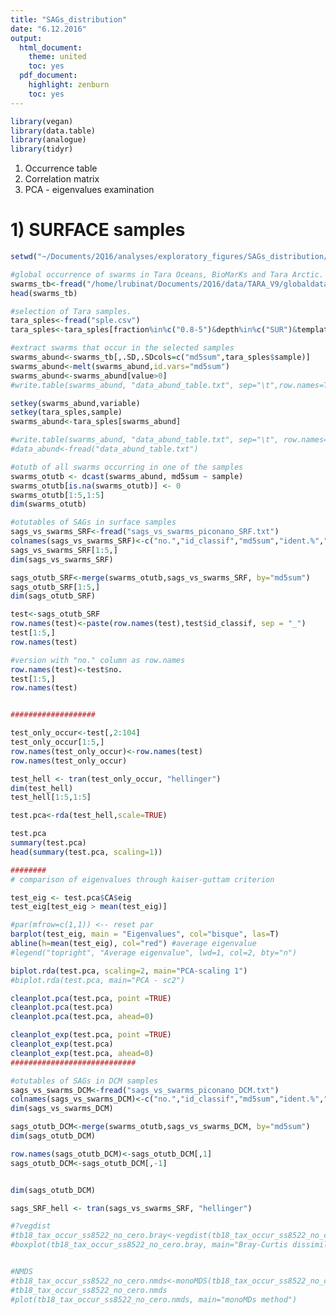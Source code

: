 ```yaml
---
title: "SAGs_distribution"
date: "6.12.2016"
output:  
  html_document:
    theme: united
    toc: yes
  pdf_document:
    highlight: zenburn
    toc: yes
---
```


<!--- INITIALIZATION
```r
#error hook to kill knitr in case of errors
library(knitr)
knit_hooks$set(error = function(x, options) stop(x))
opts_chunk$set(cache=TRUE, autodep=TRUE)
```
--->

```r
library(vegan)
library(data.table)
library(analogue)
library(tidyr)
```


1) Occurrence table
2) Correlation matrix
3) PCA - eigenvalues examination

# 1) SURFACE samples 

```r
setwd("~/Documents/2Q16/analyses/exploratory_figures/SAGs_distribution/")

#global occurrence of swarms in Tara Oceans, BioMarKs and Tara Arctic.
swarms_tb<-fread("/home/lrubinat/Documents/2Q16/data/TARA_V9/globaldataset.otu.v20160830")
head(swarms_tb)

#selection of Tara samples.
tara_sples<-fread("sple.csv")
tara_sples<-tara_sples[fraction%in%c("0.8-5")&depth%in%c("SUR")&template=="DNA"]

#extract swarms that occur in the selected samples
swarms_abund<-swarms_tb[,.SD,.SDcols=c("md5sum",tara_sples$sample)]
swarms_abund<-melt(swarms_abund,id.vars="md5sum")
swarms_abund<-swarms_abund[value>0]
#write.table(swarms_abund, "data_abund_table.txt", sep="\t",row.names=T)

setkey(swarms_abund,variable)
setkey(tara_sples,sample)
swarms_abund<-tara_sples[swarms_abund]

#write.table(swarms_abund, "data_abund_table.txt", sep="\t", row.names=T)
#data_abund<-fread("data_abund_table.txt")

#otutb of all swarms occurring in one of the samples 
swarms_otutb <- dcast(swarms_abund, md5sum ~ sample)
swarms_otutb[is.na(swarms_otutb)] <- 0
swarms_otutb[1:5,1:5]
dim(swarms_otutb)

#otutables of SAGs in surface samples
sags_vs_swarms_SRF<-fread("sags_vs_swarms_piconano_SRF.txt")
colnames(sags_vs_swarms_SRF)<-c("no.","id_classif","md5sum","ident.%","SAG_lth","swm_lth","coverage","abund","rank","taxogroup","algae_group","status")
sags_vs_swarms_SRF[1:5,]
dim(sags_vs_swarms_SRF)

sags_otutb_SRF<-merge(swarms_otutb,sags_vs_swarms_SRF, by="md5sum")
sags_otutb_SRF[1:5,]
dim(sags_otutb_SRF)

test<-sags_otutb_SRF
row.names(test)<-paste(row.names(test),test$id_classif, sep = "_")
test[1:5,]
row.names(test)

#version with "no." column as row.names
row.names(test)<-test$no.
test[1:5,]
row.names(test)


###################

test_only_occur<-test[,2:104]
test_only_occur[1:5,]
row.names(test_only_occur)<-row.names(test)
row.names(test_only_occur)

test_hell <- tran(test_only_occur, "hellinger")
dim(test_hell)
test_hell[1:5,1:5]

test.pca<-rda(test_hell,scale=TRUE)

test.pca
summary(test.pca)
head(summary(test.pca, scaling=1))

########
# comparison of eigenvalues through kaiser-guttam criterion

test_eig <- test.pca$CA$eig
test_eig[test_eig > mean(test_eig)]

#par(mfrow=c(1,1)) <-- reset par
barplot(test_eig, main = "Eigenvalues", col="bisque", las=T)
abline(h=mean(test_eig), col="red") #average eigenvalue
#legend("topright", "Average eigenvalue", lwd=1, col=2, bty="n")

biplot.rda(test.pca, scaling=2, main="PCA-scaling 1")
#biplot.rda(test.pca, main="PCA - sc2")

cleanplot.pca(test.pca, point =TRUE)
cleanplot.pca(test.pca)
cleanplot.pca(test.pca, ahead=0)

cleanplot_exp(test.pca, point =TRUE)
cleanplot_exp(test.pca)
cleanplot_exp(test.pca, ahead=0)
############################

```



```r
#otutables of SAGs in DCM samples
sags_vs_swarms_DCM<-fread("sags_vs_swarms_piconano_DCM.txt")
colnames(sags_vs_swarms_DCM)<-c("no.","id_classif","md5sum","ident.%","SAG_lth","swm_lth","coverage","abund","rank","taxogroup","algae_group","status")
dim(sags_vs_swarms_DCM)

sags_otutb_DCM<-merge(swarms_otutb,sags_vs_swarms_DCM, by="md5sum")
dim(sags_otutb_DCM)

row.names(sags_otutb_DCM)<-sags_otutb_DCM[,1]
sags_otutb_DCM<-sags_otutb_DCM[,-1]


dim(sags_otutb_DCM)
```


```r
sags_SRF_hell <- tran(sags_vs_swarms_SRF, "hellinger")

```


```r
#?vegdist
#tb18_tax_occur_ss8522_no_cero.bray<-vegdist(tb18_tax_occur_ss8522_no_cero, method="bray")
#boxplot(tb18_tax_occur_ss8522_no_cero.bray, main="Bray-Curtis dissimilarity matrix")


#NMDS
#tb18_tax_occur_ss8522_no_cero.nmds<-monoMDS(tb18_tax_occur_ss8522_no_cero.bray)
#tb18_tax_occur_ss8522_no_cero.nmds
#plot(tb18_tax_occur_ss8522_no_cero.nmds, main="monoMDs method")
```


